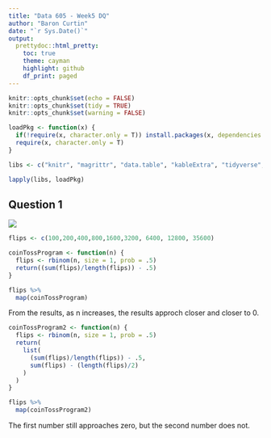 ```yaml
---
title: "Data 605 - Week5 DQ"
author: "Baron Curtin"
date: "`r Sys.Date()`"
output:
  prettydoc::html_pretty:
    toc: true
    theme: cayman
    highlight: github
    df_print: paged
---
```


```r
knitr::opts_chunk$set(echo = FALSE)
knitr::opts_chunk$set(tidy = TRUE)
knitr::opts_chunk$set(warning = FALSE)

loadPkg <- function(x) {
  if(!require(x, character.only = T)) install.packages(x, dependencies = T, repos = "http://cran.us.r-project.org")
  require(x, character.only = T)
}

libs <- c("knitr", "magrittr", "data.table", "kableExtra", "tidyverse", "matlib")

lapply(libs, loadPkg)
```

## Question 1
![](./pics/dq.png)

```r
flips <- c(100,200,400,800,1600,3200, 6400, 12800, 35600)

coinTossProgram <- function(n) {
  flips <- rbinom(n, size = 1, prob = .5)
  return((sum(flips)/length(flips)) - .5)
}

flips %>%
  map(coinTossProgram)
```

From the results, as n increases, the results approch closer and closer to 0.

```r
coinTossProgram2 <- function(n) {
  flips <- rbinom(n, size = 1, prob = .5)
  return(
    list(
      (sum(flips)/length(flips)) - .5,
      sum(flips) - (length(flips)/2)
    )
  )
}

flips %>%
  map(coinTossProgram2)
```

The first number still approaches zero, but the second number does not.
